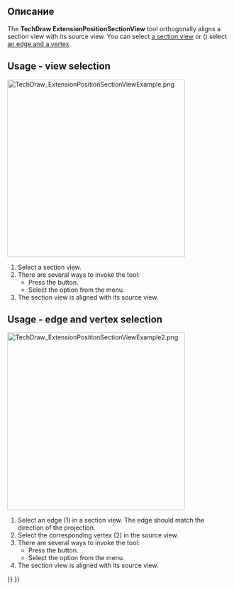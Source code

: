 <languages/>

{{Docnav
|[[TechDraw_ExtensionLockUnlockView|ExtensionLockUnlockView]]
|[[TechDraw_ExtensionPosHorizChainDimension|ExtensionPosHorizChainDimension]]
|[[TechDraw_Workbench|TechDraw]]
|IconL=TechDraw_ExtensionLockUnlockView.svg
|IconR=TechDraw_ExtensionPosHorizChainDimension.svg
|IconC=Workbench_TechDraw.svg
}}

{{GuiCommand
|Name=TechDraw ExtensionPositionSectionView
|MenuLocation=TechDraw → Extensions: Attributes/Modifications → Position Section View
|Workbenches=[[TechDraw_Workbench|TechDraw]]
|Shortcut=
|Version=0.20
|SeeAlso=
}}

<span id="Description"></span>
== Описание ==

The '''TechDraw ExtensionPositionSectionView''' tool orthogonally aligns a section view with its source view. You can select [[#Usage_view_selection|a section view]] or ({{Version|1.0}}) select [[#Usage_edge_vertex_selection|an edge and a vertex]].

==Usage - view selection==

[[Image:TechDraw_ExtensionPositionSectionViewExample.png|400px]]
{{Caption|On the right the aligned section view}}

# Select a section view.
# There are several ways to invoke the tool:
#* Press the {{Button|[[Image:TechDraw_ExtensionPositionSectionView.svg|16px]] [[TechDraw_ExtensionPositionSectionView|Position Section View]]}} button.
#* Select the {{MenuCommand|TechDraw → Extensions: Attributes/Modifications → [[Image:TechDraw_ExtensionPositionSectionView.svg|16px]] Position Section View}} option from the menu.
# The section view is aligned with its source view.

==Usage - edge and vertex selection==

[[Image:TechDraw_ExtensionPositionSectionViewExample2.png|400px]]
{{Caption|On the right the aligned section view}}

# Select an edge (1) in a section view. The edge should match the direction of the projection.
# Select the corresponding vertex (2) in the source view.
# There are several ways to invoke the tool:
#* Press the {{Button|[[Image:TechDraw_ExtensionPositionSectionView.svg|16px]] [[TechDraw_ExtensionPositionSectionView|Position Section View]]}} button.
#* Select the {{MenuCommand|TechDraw → Extensions: Attributes/Modifications → [[Image:TechDraw_ExtensionPositionSectionView.svg|16px]] Position Section View}} option from the menu.
# The section view is aligned with its source view.


{{Docnav
|[[TechDraw_ExtensionLockUnlockView|ExtensionLockUnlockView]]
|[[TechDraw_ExtensionPosHorizChainDimension|ExtensionPosHorizChainDimension]]
|[[TechDraw_Workbench|TechDraw]]
|IconL=TechDraw_ExtensionLockUnlockView.svg
|IconR=TechDraw_ExtensionPosHorizChainDimension.svg
|IconC=Workbench_TechDraw.svg
}}

{{TechDraw_Tools_navi{{#translation:}}}}
{{Userdocnavi{{#translation:}}}}
